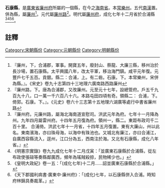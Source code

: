 '''石康縣'''，是[[廣東省|廣東省]][[廉州府|廉州府]]所屬的一個縣，在今之[[海南省|海南省]]。本[[常樂州|常樂州]]。五代[[南漢|南漢]]置。併為縣，屬[[廉州|廉州]]<ref>『廉州，下，合浦郡，軍事。開寶五年，廢封山、蔡龍、大廉三縣，移州治於長沙場，置石康縣。太平興國八年，改太平軍，移治海門鎮。咸平元年復。元豐戶七千五百。貢銀。縣二：合浦，上。有二砦。石康。下。本常樂州，宋併為縣。』。《宋史》卷九十志第四十三地理六廣南路西路廉州</ref>。元代屬[[廉州路|廉州路]]<ref>『廉州路，下。唐為合浦郡，又改廉州。元至元十七年，設總管府。戶五千九百九十八，口一萬一千六百八十六。本路屯田四頃有奇。領縣二： 合浦，下。倚郭。石康。下。』。《元史》卷六十三志第十五地理六湖廣等處行中書省廉州路</ref>。明代屬[[廉州府|廉州府]]，成化七年十二月省於合浦縣<ref>『廉州府。元廉州路，屬海北海南道宣慰司。洪武元年為府。七年十一月降為州。九年四月屬雷州府。十四年五月復為府。領州一，縣二。東距布政司千二百十里。 合浦倚。洪武七年十一月省，十四年五月復置。東有大廉山，州以此名。東南濱海，亦曰珠母海，以海中有珠池也。又城北有廉江，亦曰合浦江，自廣西容縣流入，逕州，江口分為五，西南注於海。又北有石康縣，成化八年省。』</ref><ref>《明憲宗實錄》卷九九成化七年十二月戊寅：「並廣東石康縣於合浦縣，從左布政使張碹等奏縣鄰廣西，頻年為瑤賊殺掠，民物稀少也。」</ref><ref>《皇明大政紀》卷一五：「(成化七年)十二月……詔並廣東石康縣於合浦縣。」</ref><ref>《天下郡國利病書·廣東中·廉州府》：「(成化)七年，以石康縣併入合浦。時知府林錦具奏裁革。」 </ref>。
==註釋==
{{reflist}}
{{明朝行政區劃小作品}}
[[Category:宋朝縣份|Category:宋朝縣份]]
[[Category:元朝縣份|Category:元朝縣份]]
[[Category:明朝縣份|Category:明朝縣份]]